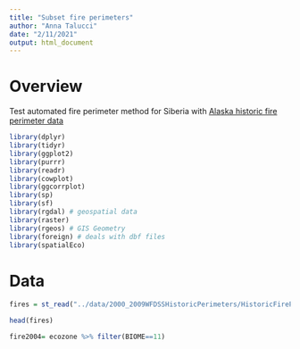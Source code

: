 ```yaml
---
title: "Subset fire perimeters"
author: "Anna Talucci"
date: "2/11/2021"
output: html_document
---
```


# Overview

 Test automated fire perimeter method for Siberia with [Alaska historic fire perimeter data](https://wfdss.usgs.gov/wfdss/wfdss_data_downloads.shtml)
 
 

```r
library(dplyr)
library(tidyr)
library(ggplot2)
library(purrr)
library(readr)
library(cowplot)
library(ggcorrplot)
library(sp)
library(sf)
library(rgdal) # geospatial data
library(raster)
library(rgeos) # GIS Geometry
library(foreign) # deals with dbf files
library(spatialEco)
```

# Data
```r
fires = st_read("../data/2000_2009WFDSSHistoricPerimeters/HistoricFirePerimeters_2000_2009.shp", "HistoricFirePerimeters_2000_2009") 
```

```r
head(fires)
```

```r
fire2004= ecozone %>% filter(BIOME==11)
```
